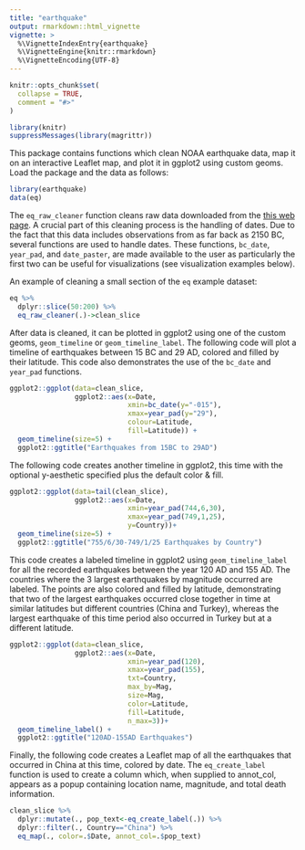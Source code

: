 ```yaml
---
title: "earthquake"
output: rmarkdown::html_vignette
vignette: >
  %\VignetteIndexEntry{earthquake}
  %\VignetteEngine{knitr::rmarkdown}
  %\VignetteEncoding{UTF-8}
---
```


```r
knitr::opts_chunk$set(
  collapse = TRUE,
  comment = "#>"
)
```

```r
library(knitr)
suppressMessages(library(magrittr))
```

This package contains functions which clean NOAA earthquake data, map it on an interactive Leaflet map, and plot it in ggplot2 using custom geoms. 
Load the package and the data as follows: 

```r
library(earthquake)
data(eq)
```

The `eq_raw_cleaner` function cleans raw data downloaded from the [this web page](www.ngdc.noaa.gov/hazel/view/hazards/earthquake/event-data). 
A crucial part of this cleaning process is the handling of dates. Due to the fact that this data includes observations from as far back as 2150 BC, several functions are used to handle dates. 
These functions, `bc_date`, `year_pad`, and `date_paster`, are made available to the user as particularly the first two can be useful for visualizations (see visualization examples below).

An example of cleaning a small section of the `eq` example dataset:

```r
eq %>% 
  dplyr::slice(50:200) %>% 
  eq_raw_cleaner(.)->clean_slice
```

After data is cleaned, it can be plotted in ggplot2 using one of the custom geoms, `geom_timeline` or `geom_timeline_label`. 
The following code will plot a timeline of earthquakes between 15 BC and 29 AD, colored and filled by their latitude. 
This code also demonstrates the use of the `bc_date` and `year_pad` functions. 


```r
ggplot2::ggplot(data=clean_slice, 
                ggplot2::aes(x=Date,
                             xmin=bc_date(y="-015"),
                             xmax=year_pad(y="29"),
                             colour=Latitude,
                             fill=Latitude)) +
  geom_timeline(size=5) +
  ggplot2::ggtitle("Earthquakes from 15BC to 29AD")
```

The following code creates another timeline in ggplot2, this time with the optional y-aesthetic specified plus the default color & fill. 

```r
ggplot2::ggplot(data=tail(clean_slice), 
                ggplot2::aes(x=Date,
                             xmin=year_pad(744,6,30),
                             xmax=year_pad(749,1,25),
                             y=Country))+
  geom_timeline(size=5) +
  ggplot2::ggtitle("755/6/30-749/1/25 Earthquakes by Country")
```

This code creates a labeled timeline in ggplot2 using `geom_timeline_label` for all the recorded earthquakes between the year 120 AD and 155 AD. The countries where the 3 largest earthquakes by magnitude occurred are labeled. The points are also colored and filled by latitude, demonstrating that two of the largest earthquakes occurred close together in time at similar latitudes but different countries (China and Turkey), whereas the largest earthquake of this time period also occurred in Turkey but at a different latitude. 

```r
ggplot2::ggplot(data=clean_slice, 
                ggplot2::aes(x=Date,
                             xmin=year_pad(120),
                             xmax=year_pad(155),
                             txt=Country,
                             max_by=Mag, 
                             size=Mag,
                             color=Latitude,
                             fill=Latitude,
                             n_max=3))+
  geom_timeline_label() +
  ggplot2::ggtitle("120AD-155AD Earthquakes")
```

Finally, the following code creates a Leaflet map of all the earthquakes that occurred in China at this time, colored by date. The `eq_create_label` function is used to create a column which, when supplied to annot_col, appears as a popup containing location name, magnitude, and total death information. 

```r
clean_slice %>% 
  dplyr::mutate(., pop_text<-eq_create_label(.)) %>% 
  dplyr::filter(., Country=="China") %>% 
  eq_map(., color=.$Date, annot_col=.$pop_text)
```

